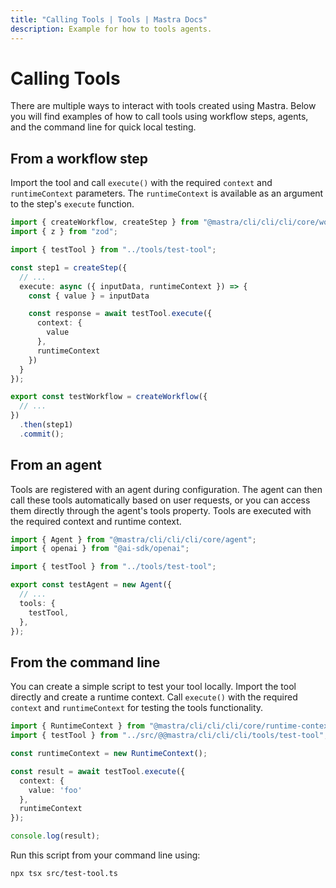 ```yaml
---
title: "Calling Tools | Tools | Mastra Docs"
description: Example for how to tools agents.
---
```


# Calling Tools

There are multiple ways to interact with tools created using Mastra. Below you will find examples of how to call tools using workflow steps, agents, and the command line for quick local testing.

## From a workflow step

Import the tool and call `execute()` with the required `context` and `runtimeContext` parameters. The `runtimeContext` is available as an argument to the step's `execute` function.

```typescript filename="src/@@mastra/cli/cli/cli/workflows/test-workflow.ts" showLineNumbers copy
import { createWorkflow, createStep } from "@mastra/cli/cli/cli/core/workflows";
import { z } from "zod";

import { testTool } from "../tools/test-tool";

const step1 = createStep({
  // ...
  execute: async ({ inputData, runtimeContext }) => {
    const { value } = inputData

    const response = await testTool.execute({
      context: {
        value
      },
      runtimeContext
    })
  }
});

export const testWorkflow = createWorkflow({
  // ...
})
  .then(step1)
  .commit();
```

## From an agent

Tools are registered with an agent during configuration. The agent can then call these tools automatically based on user requests, or you can access them directly through the agent's tools property. Tools are executed with the required context and runtime context.

```typescript filename="src/@@mastra/cli/cli/cli/agents/test-agent.ts" showLineNumbers copy
import { Agent } from "@mastra/cli/cli/cli/core/agent";
import { openai } from "@ai-sdk/openai";

import { testTool } from "../tools/test-tool";

export const testAgent = new Agent({
  // ...
  tools: {
    testTool,
  },
});
```

## From the command line

You can create a simple script to test your tool locally. Import the tool directly and create a runtime context. Call `execute()` with the required `context` and `runtimeContext` for testing the tools functionality.

```typescript filename="src/test-tool.ts" showLineNumbers copy
import { RuntimeContext } from "@mastra/cli/cli/cli/core/runtime-context";
import { testTool } from "../src/@@mastra/cli/cli/cli/tools/test-tool";

const runtimeContext = new RuntimeContext();

const result = await testTool.execute({
  context: {
    value: 'foo'
  },
  runtimeContext
});

console.log(result);
```

Run this script from your command line using:

```bash
npx tsx src/test-tool.ts
```
